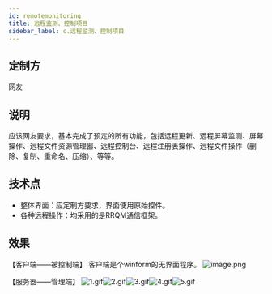 ```yaml
---
id: remotemonitoring
title: 远程监测、控制项目
sidebar_label: c.远程监测、控制项目
---
```


## 定制方
网友 
## 说明
应该网友要求，基本完成了预定的所有功能，包括远程更新、远程屏幕监测、屏幕操作、远程文件资源管理器、远程控制台、远程注册表操作、远程文件操作（删除、复制、重命名、压缩）、等等。

## 技术点

- 整体界面：应定制方要求，界面使用原始控件。
- 各种远程操作：均采用的是RRQM通信框架。
## 效果
【客户端——被控制端】
客户端是个winform的无界面程序。
![image.png](https://cdn.nlark.com/yuque/0/2022/png/25438888/1650174486740-56d0deb1-45c6-4124-b646-daf042150ec5.png#clientId=u0a55aeab-a9c3-4&crop=0&crop=0&crop=1&crop=1&from=paste&height=80&id=u1a839ee4&margin=%5Bobject%20Object%5D&name=image.png&originHeight=160&originWidth=317&originalType=binary&ratio=1&rotation=0&showTitle=false&size=8629&status=done&style=none&taskId=u260c050e-11b0-4f32-88fe-edcc21fd568&title=&width=158.5)

【服务器——管理端】
![1.gif](https://cdn.nlark.com/yuque/0/2022/gif/25438888/1650175649200-2185536b-88b6-4e3e-8bad-6c6c8d99acf1.gif#clientId=u0a55aeab-a9c3-4&crop=0&crop=0&crop=1&crop=1&from=paste&height=598&id=u74cb43ee&margin=%5Bobject%20Object%5D&name=1.gif&originHeight=1196&originWidth=2002&originalType=binary&ratio=1&rotation=0&showTitle=false&size=2283202&status=done&style=shadow&taskId=u74eba540-0041-46d3-8df5-d1bd691738d&title=&width=1001)![2.gif](https://cdn.nlark.com/yuque/0/2022/gif/25438888/1650175649224-7489a264-d5ac-45ef-82ff-82a0799423db.gif#clientId=u0a55aeab-a9c3-4&crop=0&crop=0&crop=1&crop=1&from=paste&height=598&id=u75665f6b&margin=%5Bobject%20Object%5D&name=2.gif&originHeight=1196&originWidth=2002&originalType=binary&ratio=1&rotation=0&showTitle=false&size=2423470&status=done&style=shadow&taskId=uc4a41e54-0651-4a98-9999-0c93f6805a4&title=&width=1001)![3.gif](https://cdn.nlark.com/yuque/0/2022/gif/25438888/1650175648949-664d39cf-e2b3-4924-8476-57fa574fc923.gif#clientId=u0a55aeab-a9c3-4&crop=0&crop=0&crop=1&crop=1&from=paste&height=598&id=u63e5fa05&margin=%5Bobject%20Object%5D&name=3.gif&originHeight=1196&originWidth=2002&originalType=binary&ratio=1&rotation=0&showTitle=false&size=1662009&status=done&style=shadow&taskId=u3b67bff0-9d35-4af6-9f8b-b9a5e158bc6&title=&width=1001)![4.gif](https://cdn.nlark.com/yuque/0/2022/gif/25438888/1650175649452-2a95b13c-ad13-495e-98c4-b262abb0ff79.gif#clientId=u0a55aeab-a9c3-4&crop=0&crop=0&crop=1&crop=1&from=paste&height=598&id=u0c77fe3c&margin=%5Bobject%20Object%5D&name=4.gif&originHeight=1196&originWidth=2002&originalType=binary&ratio=1&rotation=0&showTitle=false&size=2793572&status=done&style=shadow&taskId=u21f8c392-1f13-4661-9f04-9b0d96efaa4&title=&width=1001)![5.gif](https://cdn.nlark.com/yuque/0/2022/gif/25438888/1650175649016-4e6cfab9-8d48-4706-a3b4-9783551bda9f.gif#clientId=u0a55aeab-a9c3-4&crop=0&crop=0&crop=1&crop=1&from=paste&height=598&id=u54773840&margin=%5Bobject%20Object%5D&name=5.gif&originHeight=1196&originWidth=2002&originalType=binary&ratio=1&rotation=0&showTitle=false&size=1856636&status=done&style=shadow&taskId=u58dac571-2779-4dca-a665-69dc2149c3f&title=&width=1001)
